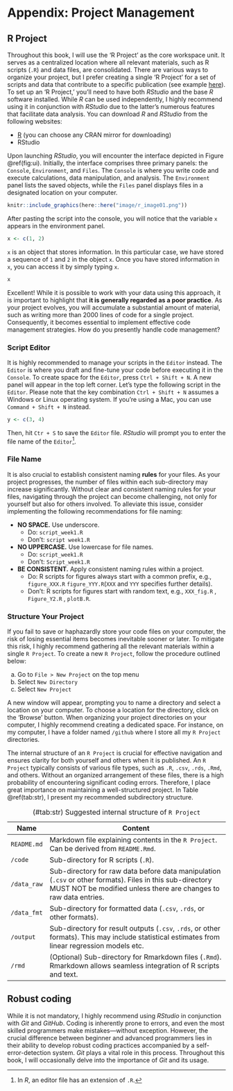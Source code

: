 # Appendix: Project Management

## R Project

Throughout this book, I will use the 'R Project' as the core workspace unit. It serves as a centralized location where all relevant materials, such as R scripts (`.R`) and data files, are consolidated. There are various ways to organize your project, but I prefer creating a single 'R Project' for a set of scripts and data that contribute to a specific publication (see example [here](https://github.com/aterui/public-proj_stream-diversity)). To set up an 'R Project,' you'll need to have both *RStudio* and the base *R* software installed. While *R* can be used independently, I highly recommend using it in conjunction with *RStudio* due to the latter's numerous features that facilitate data analysis. You can download *R* and *RStudio* from the following websites:

- [R](https://www.r-project.org/) (you can choose any CRAN mirror for downloading)
- RStudio

Upon launching *RStudio*, you will encounter the interface depicted in Figure \@ref(fig:ui). Initially, the interface comprises three primary panels: the `Console`, `Environment`, and `Files`. The `Console` is where you write code and execute calculations, data manipulation, and analysis. The `Environment` panel lists the saved objects, while the `Files` panel displays files in a designated location on your computer.

```r
knitr::include_graphics(here::here("image/r_image01.png"))
```

After pasting the script into the console, you will notice that the variable `x` appears in the environment panel.

```r

x <- c(1, 2)
```

`x` is an object that stores information. In this particular case, we have stored a sequence of `1` and `2` in the object `x`. Once you have stored information in `x`, you can access it by simply typing `x`.

```r
x
```

Excellent! While it is possible to work with your data using this approach, it is important to highlight that **it is generally regarded as a poor practice**. As your project evolves, you will accumulate a substantial amount of material, such as writing more than 2000 lines of code for a single project. Consequently, it becomes essential to implement effective code management strategies. How do you presently handle code management?

### Script Editor

It is highly recommended to manage your scripts in the `Editor` instead. The `Editor` is where you draft and fine-tune your code before executing it in the `Console`. To create space for the `Editor`, press `Ctrl + Shift + N`. A new panel will appear in the top left corner. Let's type the following script in the `Editor`. Please note that the key combination `Ctrl + Shift + N` assumes a Windows or Linux operating system. If you're using a Mac, you can use `Command + Shift + N` instead.

```r
y <- c(3, 4)
```

Then, hit `Ctr + S` to save the `Editor` file. *RStudio* will prompt you to enter the file name of the `Editor`[^a-project-1].

[^a-project-1]: In *R*, an editor file has an extension of `.R`.

### File Name

It is also crucial to establish consistent naming **rules** for your files. As your project progresses, the number of files within each sub-directory may increase significantly. Without clear and consistent naming rules for your files, navigating through the project can become challenging, not only for yourself but also for others involved. To alleviate this issue, consider implementing the following recommendations for file naming:

-   **NO SPACE.** Use underscore.
    -   Do: `script_week1.R`
    -   Don't: `script week1.R`
-   **NO UPPERCASE.** Use lowercase for file names.
    -   Do: `script_week1.R`
    -   Don't: `Script_week1.R`
-   **BE CONSISTENT.** Apply consistent naming rules within a project.
    -   Do: R scripts for figures always start with a common prefix, e.g., `figure_XXX.R` `figure_YYY.R`(`XXX` and `YYY` specifies further details).
    -   Don't: R scripts for figures start with random text, e.g., `XXX_fig.R` , `Figure_Y2.R` , `plotB.R`.

### Structure Your Project

If you fail to save or haphazardly store your code files on your computer, the risk of losing essential items becomes inevitable sooner or later. To mitigate this risk, I highly recommend gathering all the relevant materials within a single `R Project`. To create a new `R Project`, follow the procedure outlined below:

a.  Go to `File > New Project` on the top menu
b.  Select `New Directory`
c.  Select `New Project`

A new window will appear, prompting you to name a directory and select a location on your computer. To choose a location for the directory, click on the 'Browse' button. When organizing your project directories on your computer, I highly recommend creating a dedicated space. For instance, on my computer, I have a folder named `/github` where I store all my `R Project` directories.

The internal structure of an `R Project` is crucial for effective navigation and ensures clarity for both yourself and others when it is published. An `R Project` typically consists of various file types, such as `.R`, `.csv`, `.rds`, `.Rmd`, and others. Without an organized arrangement of these files, there is a high probability of encountering significant coding errors. Therefore, I place great importance on maintaining a well-structured project. In Table \@ref(tab:str), I present my recommended subdirectory structure.

| Name        | Content                                                                                                                                                                       |
|------------|-----------------------------------------------------------|
| `README.md` | Markdown file explaining contents in the `R Project`. Can be derived from `README.Rmd`.                                                                                       |
| `/code`     | Sub-directory for R scripts (`.R`).                                                                                                                                           |
| `/data_raw` | Sub-directory for raw data before data manipulation (`.csv` or other formats). Files in this sub-directory MUST NOT be modified unless there are changes to raw data entries. |
| `/data_fmt` | Sub-directory for formatted data (`.csv`, `.rds`, or other formats).                                                                                                          |
| `/output`   | Sub-directory for result outputs (`.csv`, `.rds`, or other formats). This may include statistical estimates from linear regression models etc.                                |
| `/rmd`      | (Optional) Sub-directory for Rmarkdown files (`.Rmd`). Rmarkdown allows seamless integration of R scripts and text.                                                           |

: (#tab:str) Suggested internal structure of `R Project`

## Robust coding

While it is not mandatory, I highly recommend using *RStudio* in conjunction with *Git* and *GitHub*. Coding is inherently prone to errors, and even the most skilled programmers make mistakes---without exception. However, the crucial difference between beginner and advanced programmers lies in their ability to develop robust coding practices accompanied by a self-error-detection system. *Git* plays a vital role in this process. Throughout this book, I will occasionally delve into the importance of *Git* and its usage.
